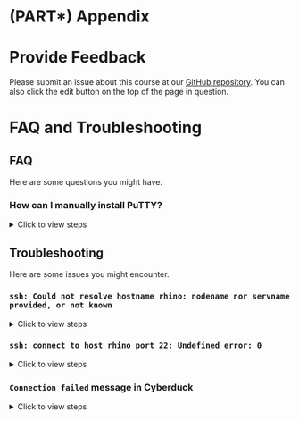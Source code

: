 # (PART\*) Appendix {-}

# Provide Feedback {#feedback}

Please submit an issue about this course at our [GitHub repository](https://github.com/fhdsl/FH_Cluster_Guide/issues/new). You can also click the edit button on the top of the page in question.

# FAQ and Troubleshooting

## FAQ 

Here are some questions you might have.

### How can I manually install PuTTY? {#manual-putty}

<details><summary>Click to view steps</summary><p>

1. Click [here](https://www.chiark.greenend.org.uk/~sgtatham/putty/latest.html) to install the latest version of PuTTY. You will choose the 64-bit x86 installation with few exceptions.

    ```r
ottrpal::include_slide("https://docs.google.com/presentation/d/1BQxrVYdKZTbpCaF-i_q9w7s9x034lEXpQZDU-Sl09cs/edit#slide=id.g15643d101eb_4_6")
    ```

1. Click through to install via the Setup Wizard.

</p></details>

## Troubleshooting

Here are some issues you might encounter.

### `ssh: Could not resolve hostname rhino: nodename nor servname provided, or not known` {-}

<details><summary>Click to view steps</summary><p>

This error means that your computer is having trouble connecting to rhino. Ensure one of the following is true:

1. You are connected to the Fred Hutch wifi network on campus.
1. You are connected to the Fred Hutch VPN
1. You are plugged into an ethernet cable on campus that taps into the Fred Hutch network. Note that not all ethernet wall jacks have this capability, so try another jack if you are having trouble. Please email the IT helpdesk and include your office number and the number on the jack if you find a jack that isn't working.

</p></details>

### `ssh: connect to host rhino port 22: Undefined error: 0` {-}

<details><summary>Click to view steps</summary><p>

This likely indicates a disruption to your internet connection and/or VPN. Ensure you are connected to the internet and connected to the Fred Hutch network on campus or the VPN.

</p></details>

### `Connection failed` message in Cyberduck {-}

<details><summary>Click to view steps</summary><p>

This likely indicates a disruption to your internet connection and/or VPN. Ensure you are connected to the internet and connected to the Fred Hutch network on campus or the VPN.

```r
ottrpal::include_slide("https://docs.google.com/presentation/d/1BQxrVYdKZTbpCaF-i_q9w7s9x034lEXpQZDU-Sl09cs/edit#slide=id.gff2211b72f_1_16")
```

### `Invalid account or account/partition` when logging in {-}

Errors similar to this typically indicate that the account hasn’t been set up by SciComp. This is a quick fix if you [use the form mentioned in the course](01-101.html#pi-account).

</p></details>
